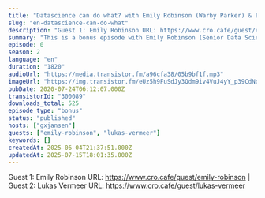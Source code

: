 ```yaml
---
title: "Datascience can do what? with Emily Robinson (Warby Parker) & Lukas Vermeer (Booking.com)"
slug: "en-datascience-can-do-what"
description: "Guest 1: Emily Robinson URL: https://www.cro.cafe/guest/emily-robinson | Guest 2: Lukas Vermeer URL: https://www.cro.cafe/guest/lukas-vermeer"
summary: "This is a bonus episode with Emily Robinson (Senior Data Scientist at Warby Parker) en Lukas Vermeer (Director of Experimentation at Booking.com).\r\n\r\nIn her earlier session that day, Emily said that real progress starts when you put your work online for others to see and comment on which in this case was about Github. Someone from the audience wondered how that works out in larger companies where a manager or even a legal department might not be overly joyous about that to say the least so I asked Emily about her thoughts on that.\r\n\r\nRecorded live with audience pre-covid-19 at the Conversion Hotel conference in november 2019 on the island of Texel in The Netherlands."
episode: 0
season: 2
language: "en"
duration: "1820"
audioUrl: "https://media.transistor.fm/a96cfa38/05b9bf1f.mp3"
imageUrl: "https://img.transistor.fm/eUz5h9FuSdJy3Qdm9iv4VuJ4yY_p39CdNoYQLFqdd9o/rs:fill:3000:3000:1/q:60/aHR0cHM6Ly9pbWct/dXBsb2FkLXByb2R1/Y3Rpb24udHJhbnNp/c3Rvci5mbS84YTA1/NmZiZGJmYmE5MzUz/NGM1ZDIwOGFhZGI2/YzJhZS5qcGVn.webp"
pubDate: 2020-07-24T06:12:07.000Z
transistorId: "300089"
downloads_total: 525
episode_type: "bonus"
status: "published"
hosts: ["gxjansen"]
guests: ["emily-robinson", "lukas-vermeer"]
keywords: []
createdAt: 2025-06-04T21:37:51.000Z
updatedAt: 2025-07-15T18:01:35.000Z
---
```


Guest 1: Emily Robinson URL: https://www.cro.cafe/guest/emily-robinson | Guest 2: Lukas Vermeer URL: https://www.cro.cafe/guest/lukas-vermeer
